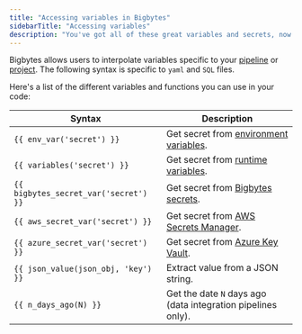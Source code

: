 ```yaml
---
title: "Accessing variables in Bigbytes"
sidebarTitle: "Accessing variables"
description: "You've got all of these great variables and secrets, now let's put them to use. Learn how to access them in your code. 🦸🏻‍♂️"
---
```


Bigbytes allows users to interpolate variables specific to your [pipeline](/getting-started/runtime-variable) or [project](/development/variables/environment-variables). The following syntax is specific to `yaml` and `SQL` files.

Here's a list of the different variables and functions you can use in your code:

| Syntax                              | Description                                                                           |
| ----------------------------------- | ------------------------------------------------------------------------------------- |
| `{{ env_var('secret') }}`           | Get secret from [environment variables](/development/variables/environment-variables). |
| `{{ variables('secret') }}`         | Get secret from [runtime variables](/getting-started/runtime-variable).                |
| `{{ bigbytes_secret_var('secret') }}`   | Get secret from [Bigbytes secrets](/development/variables/secrets).                        |
| `{{ aws_secret_var('secret') }}`    | Get secret from [AWS Secrets Manager](/production/deploying-to-cloud/secrets/AWS).     |
| `{{ azure_secret_var('secret') }}`  | Get secret from [Azure Key Vault](/production/deploying-to-cloud/secrets/Azure).       |
| `{{ json_value(json_obj, 'key') }}` | Extract value from a JSON string.                                                     |
| `{{ n_days_ago(N) }}`               | Get the date `N` days ago (data integration pipelines only).                          |
